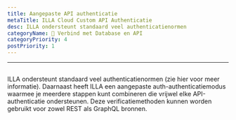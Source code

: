 ```yaml
---
title: Aangepaste API authenticatie
metaTitle: ILLA Cloud Custom API Authenticatie
desc: ILLA ondersteunt standaard veel authenticatienormen
categoryName: 📲 Verbind met Database en API
categoryPriority: 4
postPriority: 1
---
```


* * *

## <h2 hidden>Custom API authentication</h2>

ILLA ondersteunt standaard veel authenticatienormen (zie hier voor meer informatie). 
Daarnaast heeft ILLA een aangepaste auth-authenticatiemodus waarmee je meerdere stappen kunt combineren die vrijwel elke API-authenticatie ondersteunen. 
Deze verificatiemethoden kunnen worden gebruikt voor zowel REST als GraphQL bronnen.
